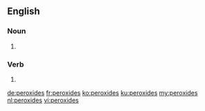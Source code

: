 ==English==

===Noun===
{{head|en|plural}}

# {{plural of|peroxide|lang=en}}

===Verb===
{{head|en}}

# {{en-third-person singular of|peroxide}}

[[de:peroxides]]
[[fr:peroxides]]
[[ko:peroxides]]
[[ku:peroxides]]
[[my:peroxides]]
[[nl:peroxides]]
[[vi:peroxides]]